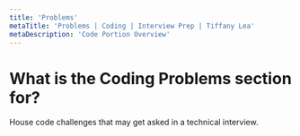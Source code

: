 ```yaml
---
title: 'Problems'
metaTitle: 'Problems | Coding | Interview Prep | Tiffany Lea'
metaDescription: 'Code Portion Overview'
---
```


# What is the Coding Problems section for?

House code challenges that may get asked in a technical interview.

